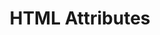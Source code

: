 ---
id: "web_tf_medium_012"
questionType: "TRUE_FALSE"
title: "HTML Attributes"
statement: "The 'alt' attribute is required for all <img> tags to ensure accessibility."
difficulty: "MEDIUM"
category: "Web Development"
correctAnswer: true
explanation: "The 'alt' attribute provides alternative text for images, improving accessibility."
---
